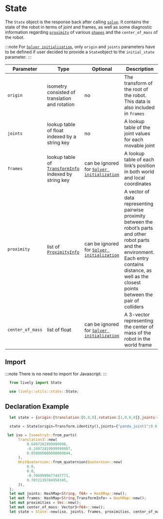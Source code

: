 # State

The `State` object is the response back after calling [`solve`](Solver/Methods/solve). 
It contains the state of the robot in terms of joint and frames, as well as some diagnostic information regarding [`proximity`](../API/Info/proximityInfo) of various [`shapes`](../API/Shapes/) and the `center_of_mass` of the robot. 

:::note
For [`Solver initialization`](docs/API/Solver/initialization.mdx), only `origin` and `joints` parameters have to be defined if user decided to provide a `State`object to the `initial_state` parameter.
:::

| Parameter |Type|Optional | Description |
|---|---|---|---|
|`origin`|isometry consisted of translation and rotation|no|The transform of the root of the robot. This data is also included in `frames`|
|`joints`|lookup table of float indexed by a string key|no|A lookup table of the joint values for each movable joint|
|`frames`|lookup table of [`TransformInfo`](../API/Info/transformInfo) indexed by string key|can be ignored for [`Solver initialization`](docs/API/Solver/initialization.mdx)|A lookup table of each link’s position in both world and local coordinates|
|`proximity`|list of [`ProximityInfo`](../API/Info/proximityInfo)|can be ignored for [`Solver initialization`](docs/API/Solver/initialization.mdx)|A vector of data representing pairwise proximity between the robot’s parts and other robot parts and the environment. Each entry contains distance, as well as the closest points between the pair of colliders|
|`center_of_mass`|list of float|can be ignored for [`Solver initialization`](docs/API/Solver/initialization.mdx)|A 3-vector representing the center of mass of the robot in the world frame|

 

## Import

:::note
There is no need to import for Javascript.
:::

<Tabs>
  <TabItem value="py" label="Python">

  ```py
    from lively import State
  ```
   </TabItem>
   <TabItem value= "rust" label="Rust"> 

   ```rust
     use lively::utils::state::State;
   ``` 
   </TabItem>
</Tabs> 

## Declaration Example
<Tabs>
  <TabItem value="js" label="Javascript">

  ```js
    let state = {origin:{translation:[0,0,0],rotation:[1,0,0,0]},joints:{"panda_joint1":0.0,"panda_joint2":0.0}}
  ```

  </TabItem>
  <TabItem value="py" label="Python">

  ```py
    state = State(origin=Transform.identity(),joints={"panda_joint1":0.0,"panda_joint2":0.0})
  ```
   </TabItem>
   <TabItem value= "rust" label="Rust"> 

   ```rust
    let iso = Isometry3::from_parts(
         Translation3::new(
             0.6497281999999998,
             -0.24972819999999987,
             0.050000000000000044,
         ),
         UnitQuaternion::from_quaternion(Quaternion::new(
             0.0,
             0.0,
             -0.7069999677447771,
             0.7072135784958345,
         )),
     );
     let mut joints: HashMap<String, f64> = HashMap::new();
     let mut frames: HashMap<String,TransformInfo> = HashMap::new();
     let mut proximities = Vec::new();
     let mut center_of_mass: Vector3<f64>::new();
     let state = State::new(iso, joints, frames, proximities, center_of_mass);
   ``` 
   </TabItem>
</Tabs>


